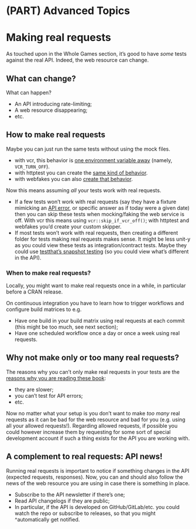 #  (PART) Advanced Topics {-}

# Making real requests {#real-requests-chapter}

As touched upon in the Whole Games section, it's good to have _some_ tests against the real API.
Indeed, the web resource can change.

## What can change?

What can happen?

* An API introducing rate-limiting;
* A web resource disappearing;
* etc.

## How to make real requests

Maybe you can just run the same tests without using the mock files.

* with vcr, this behavior is [one environment variable away](https://docs.ropensci.org/vcr/reference/lightswitch.html) (namely, `VCR_TURN_OFF`).
* with httptest you can create the [same kind of behavior](https://enpiar.com/r/httptest/index.html#how-do-i-switch-between-mocking-and-real-requests).
* with webfakes you can also [create that behavior](https://r-lib.github.io/webfakes/articles/how-to.html#how-to-make-sure-that-my-code-works-with-the-real-api-).

Now this means assuming _all_ your tests work with real requests. 

* If a few tests won't work with real requests (say they have a fixture mimicking an [API error](#errors-chapter), or specific answer as if today were a given date) then you can skip these tests when mocking/faking the web service is off. With vcr this means using `vcr::skip_if_vcr_off()`; with httptest and webfakes you'd create your custom skipper.
* If most tests won't work with real requests, then creating a different folder for tests making real requests makes sense. It might be less unit-y as you could view these tests as integration/contract tests. Maybe they could use [testthat's snapshot testing](https://testthat.r-lib.org/articles/snapshotting.html) (so you could view what's different in the API).

### When to make real requests?

Locally, you might want to make real requests once in a while, in particular before a CRAN release.

On continuous integration you have to learn how to trigger workflows and configure build matrices to e.g.

* Have one build in your build matrix using real requests at each commit (this might be too much, see next section);
* Have one scheduled workflow once a day or once a week using real requests.

## Why not make only or too many real requests?

The reasons why you can't only make real requests in your tests are the [reasons why you are reading these book](#pkgs-testing-chapter):

* they are slower;
* you can't test for API errors;
* etc.

Now no matter what your setup is you don't want to make _too many_ real requests as it can be bad for the web resource and bad for you (e.g. using all your allowed requests!).
Regarding allowed requests, if possible you could however increase them by requesting for some sort of special development account if such a thing exists for the API you are working with.
  
## A complement to real requests: API news!

Running real requests is important to notice if something changes in the API (expected requests, responses).
Now, you can and should also follow the news of the web resource you are using in case there is something in place.

* Subscribe to the API newsletter if there's one;
* Read API changelogs if they are public;
* In particular, if the API is developed on GitHub/GitLab/etc. you could watch the repo or subscribe to releases, so that you might ^automatically get notified.
